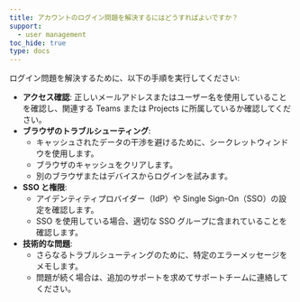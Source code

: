 ```yaml
---
title: アカウントのログイン問題を解決するにはどうすればよいですか？
support:
  - user management
toc_hide: true
type: docs
---
```

ログイン問題を解決するために、以下の手順を実行してください:

- **アクセス確認**: 正しいメールアドレスまたはユーザー名を使用していることを確認し、関連する Teams または Projects に所属しているか確認してください。
- **ブラウザのトラブルシューティング**:
  - キャッシュされたデータの干渉を避けるために、シークレットウィンドウを使用します。
  - ブラウザのキャッシュをクリアします。
  - 別のブラウザまたはデバイスからログインを試みます。
- **SSO と権限**:
  - アイデンティティプロバイダー（IdP）や Single Sign-On（SSO）の設定を確認します。
  - SSO を使用している場合、適切な SSO グループに含まれていることを確認します。
- **技術的な問題**:
  - さらなるトラブルシューティングのために、特定のエラーメッセージをメモします。
  - 問題が続く場合は、追加のサポートを求めてサポートチームに連絡してください。